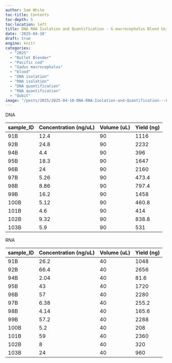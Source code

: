 ```yaml
---
author: Sam White
toc-title: Contents
toc-depth: 5
toc-location: left
title: DNA RNA Isolation and Quantification - G.macrocephalus Blood Using Bullet Blender and Zymo Quick DNA RNA MiniPrep Plus Kit
date: '2025-04-10'
draft: true
engine: knitr
categories: 
  - "2025"
  - "Bullet Blender"
  - "Pacific cod"
  - "Gadus macrocephalus"
  - "blood"
  - "DNA isolation"
  - "RNA isolation"
  - "DNA quantification"
  - "RNA quantification"
  - "Qubit"
image: "/posts/2025/2025-04-10-DNA-RNA-Isolation-and-Quantification---G.macrocephalus-Blood-Using-Bullet-Blender-and-Zymo-Quick-DNA-RNA-MiniPrep-Plus-Kit/20250410-gmac-tube-racks.jpg"
---
```





DNA

| sample_ID | Concentration (ng/uL) | Volume (uL) | Yield (ng) |
|-----------|-----------------------|-------------|------------|
| 91B       | 12.4                  | 90          | 1116       |
| 92B       | 24.8                  | 90          | 2232       |
| 94B       | 4.4                   | 90          | 396        |
| 95B       | 18.3                  | 90          | 1647       |
| 96B       | 24                    | 90          | 2160       |
| 97B       | 5.26                  | 90          | 473.4      |
| 98B       | 8.86                  | 90          | 797.4      |
| 99B       | 16.2                  | 90          | 1458       |
| 100B      | 5.12                  | 90          | 460.8      |
| 101B      | 4.6                   | 90          | 414        |
| 102B      | 9.32                  | 90          | 838.8      |
| 103B      | 5.9                   | 90          | 531        |


RNA

| sample_ID | Concentration (ng/uL) | Volume (uL) | Yield (ng) |
|-----------|-----------------------|-------------|------------|
| 91B       | 26.2                  | 40          | 1048       |
| 92B       | 66.4                  | 40          | 2656       |
| 94B       | 2.04                  | 40          | 81.6       |
| 95B       | 43                    | 40          | 1720       |
| 96B       | 57                    | 40          | 2280       |
| 97B       | 6.38                  | 40          | 255.2      |
| 98B       | 4.14                  | 40          | 165.6      |
| 99B       | 57.2                  | 40          | 2288       |
| 100B      | 5.2                   | 40          | 208        |
| 101B      | 59                    | 40          | 2360       |
| 102B      | 8                     | 40          | 320        |
| 103B      | 24                    | 40          | 960        |